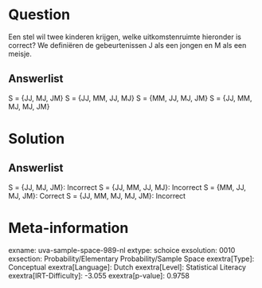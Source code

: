 Question
========

Een stel wil twee kinderen krijgen, welke uitkomstenruimte hieronder is
correct? We definiëren de gebeurtenissen J als een jongen en M als een
meisje.

Answerlist
----------

S = {JJ, MJ, JM}
S = {JJ, MM, JJ, MJ}
S = {MM, JJ, MJ, JM}
S = {JJ, MM, MJ, MJ, JM}

Solution
========

Answerlist
----------

S = {JJ, MJ, JM}: Incorrect
S = {JJ, MM, JJ, MJ}: Incorrect
S = {MM, JJ, MJ, JM}: Correct
S = {JJ, MM, MJ, MJ, JM}: Incorrect

Meta-information
================
exname: uva-sample-space-989-nl
extype: schoice
exsolution: 0010
exsection: Probability/Elementary Probability/Sample Space
exextra[Type]: Conceptual
exextra[Language]: Dutch
exextra[Level]: Statistical Literacy
exextra[IRT-Difficulty]: -3.055
exextra[p-value]: 0.9758
